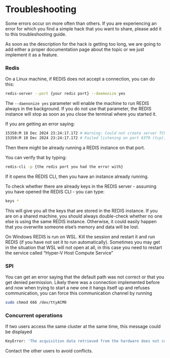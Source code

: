 # Troubleshooting

Some errors occur on more often than others.
If you are experiencing an error for which you find a simple hack that you want to share, please add it to this
troubleshooting guide.

As soon as the description for the hack is getting too long, we are going to add either a proper documentation page
about the topic or we just implement it as a feature.

### Redis

On a Linux machine, if REDIS does not accept a connection, you can do this:

```bash
redis-server --port {your redis port} --daemonize yes
```

The `--daenonize yes` parameter will enable the machine to run REDIS always in the background.
If you do not use that parameter, the REDIS instance will stop as soon as you close the terminal where you started it.

If you are getting an error saying:

```bash
15350:M 10 Dec 2024 23:24:17.172 # Warning: Could not create server TCP listening socket *:6379: bind: Address already in use
15350:M 10 Dec 2024 23:24:17.172 # Failed listening on port 6379 (tcp), aborting.
```

Then there might be already running a REDIS instance on that port.

You can verify that by typing:

```bash
redis-cli -p {the redis port you had the error with}
```

If it opens the REDIS CLI, then you have an instance already running.

To check whether there are already keys in the REDIS server - assuming you have opened the REDIS CLI - you can type:

```bash
keys *
```

This will give you all the keys that are stored in the REDIS instance.
If you are on a shared machine, you should always double-check whether no one else is using the same REDIS instance.
Otherwise, it could easily happen that you overwrite someone else's memory and data will be lost.

On Windows REDIS is run on WSL.
Kill the session and restart it and run REDIS (if you have not set it to run automatically).
Sometimes you may get in the situation that WSL will not open at all, in this case you need to restart the service
called “Hyper-V Host Compute Service”

### SPI

You can get an error saying that the default path was not correct or that you get denied permission.
Likely there was a connection implemented before and now when trying to start a new one it hangs itself up and refuses
communication, you can force this communication channel by running

```bash
sudo chmod 666 /dev/ttyACM0
```

### Concurrent operations
If two users access the same cluster at the same time, this message could be displayed

```bash
KeyError: 'The acquisition data retrieved from the hardware does not contain data for acquisition channel 0 (referred to by Qblox acquisition index 0).\n hardware_retrieved_acquisitions={}'
```

Contact the other users to avoid conflicts.